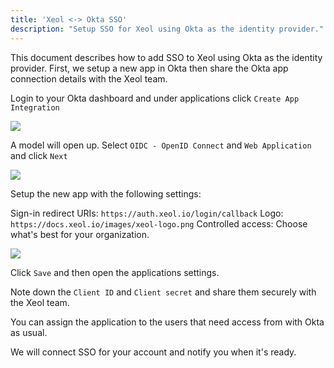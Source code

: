 ```yaml
---
title: 'Xeol <-> Okta SSO'
description: "Setup SSO for Xeol using Okta as the identity provider."
---
```


This document describes how to add SSO to Xeol using Okta as the identity provider. First, we
setup a new app in Okta then share the Okta app connection details with the
Xeol team.

Login to your Okta dashboard and under applications click `Create App Integration`

![](/images/okta-create-app.png)

A model will open up. Select `OIDC - OpenID Connect` and `Web Application` and click `Next`

![](/images/okta-new-app-integration-modal.png)

Setup the new app with the following settings:

Sign-in redirect URIs: `https://auth.xeol.io/login/callback`
Logo: `https://docs.xeol.io/images/xeol-logo.png`
Controlled access: Choose what's best for your organization.

![](/images/okta-new-app-integration-settings.png)

Click `Save` and then open the applications settings.

Note down the `Client ID` and `Client secret` and share them securely with
the Xeol team.

You can assign the application to the users that need access from with Okta as usual.

We will connect SSO for your account and notify you when it's ready.
